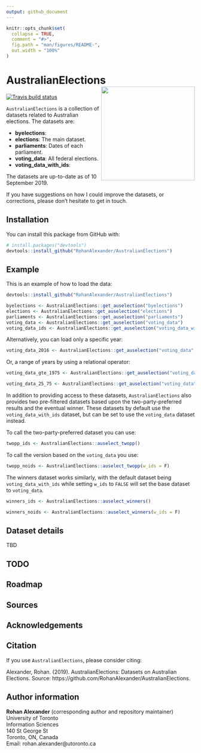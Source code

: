 ```yaml
---
output: github_document
---
```


<!-- README.md is generated from README.Rmd. Please edit that file -->

```r
knitr::opts_chunk$set(
  collapse = TRUE,
  comment = "#>",
  fig.path = "man/figures/README-",
  out.width = "100%"
)
```
# AustralianElections <img src="man/figures/logo.png" align="right" height="250" />

<!-- badges: start -->
[![Travis build status](https://travis-ci.org/RohanAlexander/AustralianElections.svg?branch=master)](https://travis-ci.org/RohanAlexander/AustralianElections)
<!-- badges: end -->

`AustralianElections` is a collection of datasets related to Australian elections. The datasets are:

* **byelections**: 
* **elections**: The main dataset.
* **parliaments**: Dates of each parliament.
* **voting_data**: All federal elections.
* **voting_data_with_ids**: 

The datasets are up-to-date as of 10 September 2019.

If you have suggestions on how I could improve the datasets, or corrections, please don't hesitate to get in touch.


## Installation

You can install this package from GitHub with:

``` r
# install.packages("devtools")
devtools::install_github("RohanAlexander/AustralianElections")
```

## Example

This is an example of how to load the data:

```r
devtools::install_github("RohanAlexander/AustralianElections")

byelections <- AustralianElections::get_auselection("byelections")
elections <- AustralianElections::get_auselection("elections")
parliaments <- AustralianElections::get_auselection("parliaments")
voting_data <- AustralianElections::get_auselection("voting_data")
voting_data_ids <- AustralianElections::get_auselection("voting_data_with_ids")
```

Alternatively, you can load only a specific year:

```r
voting_data_2016 <- AustralianElections::get_auselection("voting_data", year = 2016)
```

Or, a range of years by using a relational operator:

```r
voting_data_gte_1975 <- AustralianElections::get_auselection("voting_data", opr = ">=", year = 1975)

voting_data_25_75 <- AustralianElections::get_auselection("voting_data", opr = "range", year = c(1925, 1975))
```

In addition to providing access to these datasets, `AustralianElections` also provides two pre-filtered datasets based upon the two-party-preferred results and the eventual winner. These datasets by default use the `voting_data_with_ids` dataset, but can be set to use the `voting_data` dataset instead.

To call the two-party-preferred dataset you can use:

```r
twopp_ids <- AustralianElections::auselect_twopp()
```

To call the version based on the `voting_data` you use:

```r
twopp_noids <- AustralianElections::auselect_twopp(w_ids = F)
```

The winners dataset works similarly, with the default dataset being `voting_data_with_ids` while setting `w_ids` to `FALSE` will set the base dataset to `voting_data`.

```r
winners_ids <- AustralianElections::auselect_winners()
```

```r
winners_noids <- AustralianElections::auselect_winners(w_ids = F)
```


## Dataset details

TBD

## TODO

## Roadmap



## Sources


## Acknowledgements


## Citation

If you use `AustralianElections`, please consider citing:

Alexander, Rohan. (2019). AustralianElections: Datasets on Australian Elections. Source: https://github.com/RohanAlexander/AustralianElections.

## Author information

**Rohan Alexander** (corresponding author and repository maintainer)  
University of Toronto  
Information Sciences  
140 St George St  
Toronto, ON, Canada  
Email: rohan.alexander@utoronto.ca

